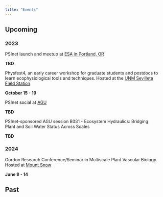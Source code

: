```yaml
---
title: "Events"
---
```


## Upcoming

### 2023

::: {.d-flex .justify-content-between}
<div>

PSInet launch and meetup at [ESA in Portland, OR](https://esa.org/portland2023/)

</div>

::: {.text-end .text-nowrap}
**TBD**
:::
:::

::: {.d-flex .justify-content-between}
<div>

Physfest4, an early career workshop for graduate students and postdocs to learn ecophysiological tools and techniques. Hosted at the [UNM Sevilleta Field Station](https://unmsevilletafieldstation.wordpress.com/)

</div>

::: {.text-end .text-nowrap}
**October 15 - 19**
:::
:::

::: {.d-flex .justify-content-between}
<div>

PSInet social at [AGU](https://www.agu.org/fall-meeting)

</div>

::: {.text-end .text-nowrap}
**TBD**
:::
:::

::: {.d-flex .justify-content-between}
<div>

PSInet-sponsored AGU session B031 - Ecosystem Hydraulics: Bridging Plant and Soil Water Status Across Scales 

</div>

::: {.text-end .text-nowrap}
**TBD**
:::
:::


### 2024

::: {.d-flex .justify-content-between}
<div>

Gordon Research Conference/Seminar in Multiscale Plant Vascular Biology. Hosted at [Mount Snow](https://www.grc.org/venues/north-america/mount-snow/)

</div>

::: {.text-end .text-nowrap}
**June 9 - 14**
:::
:::

## Past



